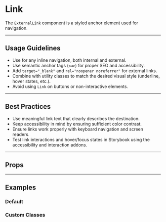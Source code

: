 
<Meta of={LinkStories} />

# Link

The `ExternalLink` component is a styled anchor element used for navigation.

---

## Usage Guidelines

- Use for any inline navigation, both internal and external.
- Use semantic anchor tags (`<a>`) for proper SEO and accessibility.
- Add `target="_blank"` and `rel="noopener noreferrer"` for external links.
- Combine with utility classes to match the desired visual style (underline, hover states, etc.).
- Avoid using `Link` on buttons or non-interactive elements.

---

## Best Practices

- Use meaningful link text that clearly describes the destination.
- Keep accessibility in mind by ensuring sufficient color contrast.
- Ensure links work properly with keyboard navigation and screen readers.
- Test link interactions and hover/focus states in Storybook using the accessibility and interaction addons.

---

## Props

<Controls of={LinkStories.Default} />

---

## Examples

### Default

<Story of={LinkStories.Default} />

### Custom Classes

<Story of={LinkStories.CustomClass} />
